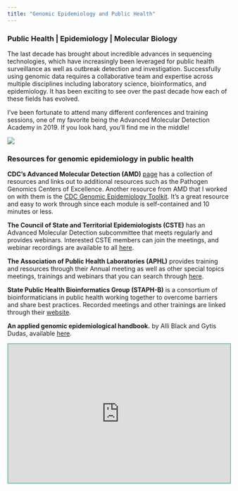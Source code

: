 ```yaml
---
title: "Genomic Epidemiology and Public Health"
---
```


### Public Health \| Epidemiology \| Molecular Biology

The last decade has brought about incredible advances in sequencing technologies, which have increasingly been leveraged for public health surveillance as well as outbreak detection and investigation. Successfully using genomic data requires a collaborative team and expertise across multiple disciplines including laboratory science, bioinformatics, and epidemiology. It has been exciting to see over the past decade how each of these fields has evolved.

I've been fortunate to attend many different conferences and training sessions, one of my favorite being the Advanced Molecular Detection Academy in 2019. If you look hard, you'll find me in the middle!

![](images/AMD%20Academy%20Group.jpg){fig-align="center"}

### **Resources for genomic epidemiology in public health**

**CDC's Advanced Molecular Detection (AMD)** [page](https://www.cdc.gov/amd/index.html) has a collection of resources and links out to additional resources such as the Pathogen Genomics Centers of Excellence. Another resource from AMD that I worked on with them is the [CDC Genomic Epidemiology Toolkit](https://www.cdc.gov/amd/training/covid-19-gen-epi-toolkit.html). It's a great resource and easy to work through since each module is self-contained and 10 minutes or less.

**The Council of State and Territorial Epidemiologists (CSTE)** has an Advanced Molecular Detection subcommittee that meets regularly and provides webinars. Interested CSTE members can join the meetings, and webinar recordings are available to all [here](https://www.cste.org/page/WebinarLibrary).

**The Association of Public Health Laboratories (APHL)** provides training and resources through their Annual meeting as well as other special topics meetings, trainings and webinars that you can search through [here](https://www.aphl.org/training/Pages/All-Laboratory-Training-Events-Search.aspx).

**State Public Health Bioinformatics Group (STAPH-B)** is a consortium of bioinformaticians in public health working together to overcome barriers and share best practices. Recorded meetings and other trainings are linked through their [website](https://staphb.org/).**\
**

**An applied genomic epidemiological handbook.** by Alli Black and Gytis Dudas, available [here](https://alliblk.github.io/genepi-book/).

```{=html}
<iframe src="https://genomicepi.substack.com/embed" width="100%" height="315" style="border:2px solid #78c2ad; background:#f3969a;" frameborder="0" scrolling="no"></iframe>
```

